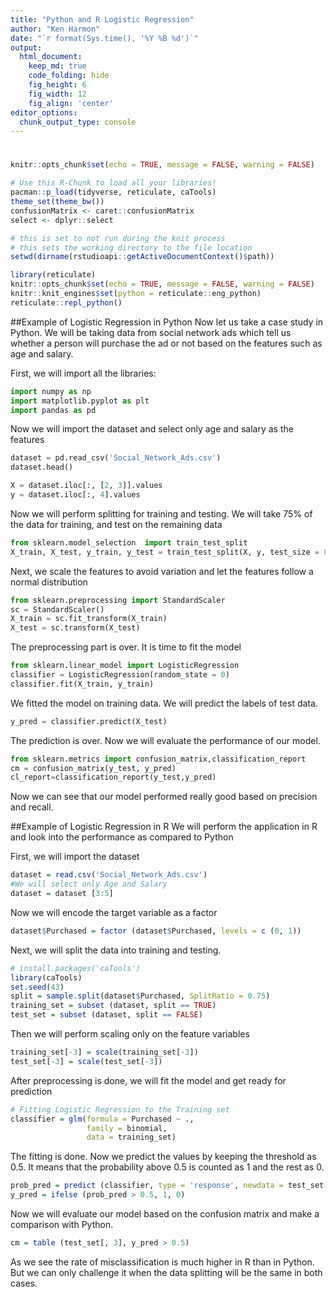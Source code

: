 ```yaml
---
title: "Python and R Logistic Regression"
author: "Ken Harmon"
date: "`r format(Sys.time(), '%Y %B %d')`"
output:
  html_document:  
    keep_md: true
    code_folding: hide
    fig_height: 6
    fig_width: 12
    fig_align: 'center'
editor_options: 
  chunk_output_type: console
---
```


# {.tabset .tabset-fade}

```r
knitr::opts_chunk$set(echo = TRUE, message = FALSE, warning = FALSE)
```

```r
# Use this R-Chunk to load all your libraries!
pacman::p_load(tidyverse, reticulate, caTools)
theme_set(theme_bw())
confusionMatrix <- caret::confusionMatrix
select <- dplyr::select
```

```r
# this is set to not run during the knit process
# this sets the working directory to the file location
setwd(dirname(rstudioapi::getActiveDocumentContext()$path))
```

```r
library(reticulate)
knitr::opts_chunk$set(echo = TRUE, message = FALSE, warning = FALSE)
knitr::knit_engines$set(python = reticulate::eng_python)
reticulate::repl_python()
```

##Example of Logistic Regression in Python
Now let us take a case study in Python. We will be taking data from social network ads which tell us whether a person will purchase the ad or not based on the features such as age and salary.

First, we will import all the libraries:

```python
import numpy as np
import matplotlib.pyplot as plt
import pandas as pd
```

Now we will import the dataset and select only age and salary as the features

```python
dataset = pd.read_csv('Social_Network_Ads.csv')
dataset.head()
```

```python
X = dataset.iloc[:, [2, 3]].values
y = dataset.iloc[:, 4].values
```

Now we will perform splitting for training and testing. We will take 75% of the data for training, and test on the remaining data

```python
from sklearn.model_selection  import train_test_split
X_train, X_test, y_train, y_test = train_test_split(X, y, test_size = 0.25, random_state = 0)
```

Next, we scale the features to avoid variation and let the features follow a normal distribution

```python
from sklearn.preprocessing import StandardScaler
sc = StandardScaler()
X_train = sc.fit_transform(X_train)
X_test = sc.transform(X_test)
```

The preprocessing part is over. It is time to fit the model

```python
from sklearn.linear_model import LogisticRegression
classifier = LogisticRegression(random_state = 0)
classifier.fit(X_train, y_train)
```

We fitted the model on training data. We will predict the labels of test data.

```python
y_pred = classifier.predict(X_test)
```

The prediction is over. Now we will evaluate the performance of our model.

```python
from sklearn.metrics import confusion_matrix,classification_report
cm = confusion_matrix(y_test, y_pred)
cl_report=classification_report(y_test,y_pred)
```

Now we can see that our model performed really good based on precision and recall.

##Example of Logistic Regression in R 
We will perform the application in R and look into the performance as compared to Python

First, we will import the dataset

```r
dataset = read.csv('Social_Network_Ads.csv')
#We will select only Age and Salary 
dataset = dataset [3:5]
```

Now we will encode the target variable as a factor

```r
dataset$Purchased = factor (dataset$Purchased, levels = c (0, 1))
```

Next, we will split the data into training and testing.

```r
# install.packages('caTools')
library(caTools)
set.seed(43)
split = sample.split(dataset$Purchased, SplitRatio = 0.75)
training_set = subset (dataset, split == TRUE)
test_set = subset (dataset, split == FALSE)
```

Then we will perform scaling only on the feature variables

```r
training_set[-3] = scale(training_set[-3])
test_set[-3] = scale(test_set[-3])
```

After preprocessing is done, we will fit the model and get ready for prediction

```r
# Fitting Logistic Regression to the Training set
classifier = glm(formula = Purchased ~ .,
                 family = binomial,
                 data = training_set)
```

The fitting is done. Now we predict the values by keeping the threshold as 0.5. It means that the probability above 0.5 is counted as 1 and the rest as 0.

```r
prob_pred = predict (classifier, type = 'response', newdata = test_set[-3])
y_pred = ifelse (prob_pred > 0.5, 1, 0)
```

Now we will evaluate our model based on the confusion matrix and make a comparison with Python.

```r
cm = table (test_set[, 3], y_pred > 0.5)
```

As we see the rate of misclassification is much higher in R than in Python. But we can only challenge it when the data splitting will be the same in both cases.







